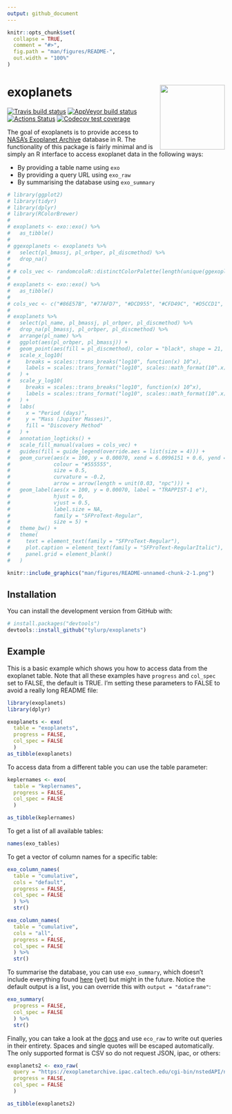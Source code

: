 ```yaml
---
output: github_document
---
```


<!-- README.md is generated from README.Rmd. Please edit that file -->

```r
knitr::opts_chunk$set(
  collapse = TRUE,
  comment = "#>",
  fig.path = "man/figures/README-",
  out.width = "100%"
)
```
# exoplanets <img src="man/figures/logo.png" align="right" height=150/>

<!-- badges: start -->
[![Travis build status](https://travis-ci.org/tyluRp/exoplanets.svg?branch=master)](https://travis-ci.org/tyluRp/exoplanets)
[![AppVeyor build status](https://ci.appveyor.com/api/projects/status/github/tyluRp/exoplanets?branch=master&svg=true)](https://ci.appveyor.com/project/tyluRp/exoplanets)
[![Actions Status](https://github.com/tylurp/exoplanets/workflows/build/badge.svg)](https://github.com/tylurp/exoplanets/actions)
[![Codecov test coverage](https://codecov.io/gh/tyluRp/exoplanets/branch/master/graph/badge.svg)](https://codecov.io/gh/tyluRp/exoplanets?branch=master)
<!-- badges: end -->

The goal of exoplanets is to provide access to [NASA's Exoplanet Archive](https://exoplanetarchive.ipac.caltech.edu/index.html) database in R. The functionality of this package is fairly minimal and is simply an R interface to access exoplanet data in the following ways:

* By providing a table name using `exo`
* By providing a query URL using `exo_raw`
* By summarising the database using `exo_summary`

```r
# library(ggplot2)
# library(tidyr)
# library(dplyr)
# library(RColorBrewer)
# 
# exoplanets <- exo::exo() %>% 
#   as_tibble()
# 
# ggexoplanets <- exoplanets %>% 
#   select(pl_bmassj, pl_orbper, pl_discmethod) %>% 
#   drop_na() 
# 
# # cols_vec <- randomcoloR::distinctColorPalette(length(unique(ggexoplanets$pl_discmethod)))
# 
# exoplanets <- exo::exo() %>% 
#   as_tibble()
# 
# cols_vec <- c("#86E57B", "#77AFD7", "#DCD955", "#CFD49C", "#D5CCD1", "#84DECA", "#E15AB9", "#D4816C", "#BA91D1", "#A152DF")
# 
# exoplanets %>% 
#   select(pl_name, pl_bmassj, pl_orbper, pl_discmethod) %>% 
#   drop_na(pl_bmassj, pl_orbper, pl_discmethod) %>% 
#   arrange(pl_name) %>% 
#   ggplot(aes(pl_orbper, pl_bmassj)) +
#   geom_point(aes(fill = pl_discmethod), color = "black", shape = 21, size = 2) +
#   scale_x_log10(
#     breaks = scales::trans_breaks("log10", function(x) 10^x),
#     labels = scales::trans_format("log10", scales::math_format(10^.x))
#   ) +
#   scale_y_log10(
#     breaks = scales::trans_breaks("log10", function(x) 10^x),
#     labels = scales::trans_format("log10", scales::math_format(10^.x))
#   ) +
#   labs(
#     x = "Period (days)",
#     y = "Mass (Jupiter Masses)",
#     fill = "Discovery Method"
#   ) +
#   annotation_logticks() +
#   scale_fill_manual(values = cols_vec) +
#   guides(fill = guide_legend(override.aes = list(size = 4))) +
#   geom_curve(aes(x = 100, y = 0.00070, xend = 6.0996151 + 0.6, yend = 0.00194 - 0.0002), 
#              colour = "#555555", 
#              size = 0.5, 
#              curvature = -0.2,
#              arrow = arrow(length = unit(0.03, "npc"))) + 
#   geom_label(aes(x = 100, y = 0.00070, label = "TRAPPIST-1 e"), 
#              hjust = 0, 
#              vjust = 0.5, 
#              label.size = NA, 
#              family = "SFProText-Regular", 
#              size = 5) +
#   theme_bw() +
#   theme(
#     text = element_text(family = "SFProText-Regular"),
#     plot.caption = element_text(family = "SFProText-RegularItalic"),
#     panel.grid = element_blank()
#   )

knitr::include_graphics("man/figures/README-unnamed-chunk-2-1.png")
```

## Installation

You can install the development version from GitHub with:

``` r
# install.packages("devtools")
devtools::install_github("tylurp/exoplanets")
```

## Example

This is a basic example which shows you how to access data from the exoplanet table. Note that all these examples have `progress` and `col_spec` set to FALSE, the default is TRUE. I'm setting these parameters to FALSE to avoid a really long README file:

```r
library(exoplanets)
library(dplyr)

exoplanets <- exo(
  table = "exoplanets", 
  progress = FALSE, 
  col_spec = FALSE
  )
as_tibble(exoplanets)
```

To access data from a different table you can use the table parameter:

```r
keplernames <- exo(
  table = "keplernames", 
  progress = FALSE, 
  col_spec = FALSE
  )

as_tibble(keplernames)
```

To get a list of all available tables:

```r
names(exo_tables) 
```

To get a vector of column names for a specific table:

```r
exo_column_names(
  table = "cumulative", 
  cols = "default", 
  progress = FALSE, 
  col_spec = FALSE
  ) %>% 
  str()

exo_column_names(
  table = "cumulative", 
  cols = "all", 
  progress = FALSE, 
  col_spec = FALSE
  ) %>% 
  str()
```

To summarise the database, you can use `exo_summary`, which doesn't include everything found [here](https://exoplanetarchive.ipac.caltech.edu/docs/counts_detail.html) (yet) but might in the future. Notice the default output is a list, you can override this with `output = "dataframe"`:

```r
exo_summary(
  progress = FALSE, 
  col_spec = FALSE
  ) %>% 
  str()
```


Finally, you can take a look at the [docs](https://exoplanetarchive.ipac.caltech.edu/docs/program_interfaces.html) and use `eco_raw` to write out queries in their entirety. Spaces and single quotes will be escaped automatically. The only supported format is CSV so do not request JSON, ipac, or others:

```r
exoplanets2 <- exo_raw(
  query = "https://exoplanetarchive.ipac.caltech.edu/cgi-bin/nstedAPI/nph-nstedAPI?table=exoplanets", 
  progress = FALSE, 
  col_spec = FALSE
  )

as_tibble(exoplanets2)
```
